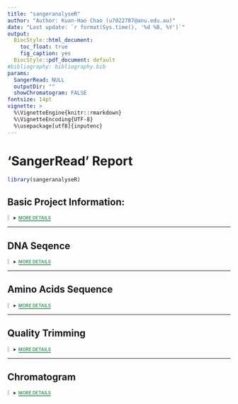 ```yaml
---
title: "sangeranalyseR"
author: "Author: Kuan-Hao Chao (u7022787@anu.edu.au)"
date: "Last update: `r format(Sys.time(), '%d %B, %Y')`"
output: 
  BiocStyle::html_document:
    toc_float: true
    fig_caption: yes
  BiocStyle::pdf_document: default
#bibliography: bibliography.bib
params:
  SangerRead: NULL
  outputDir: ""
  showChromatogram: FALSE
fontsize: 14pt
vignette: >
  %\VignetteEngine{knitr::rmarkdown}
  %\VignetteEncoding{UTF-8}
  %\usepackage[utf8]{inputenc}
---
```

<script>
details.description[open] summary::after {
  content: attr(data-open);
}

details.description:not([open]) summary::after {
  content: attr(data-close);
}
</script>

# 'SangerRead' Report

```r
library(sangeranalyseR)
```

## Basic Project Information:

<details class="description"><summary data-open="CLOSE" data-close="MORE DETAILS"></summary>

<ul style="list-style-type:disc;">
  <li>**Output Directory : **  <span class="tab">*`r params$outputDir`*</span></li>

  <li>**Input Directory : **  <span class="tab"><i>`r dirname(params$SangerRead@readFileName)`</i></span></li>

  <li>**Input Filename : **  <span class="tab"><i>`r basename(params$SangerRead@readFileName)`</i></span></li>

  <li>**Read Feature : **  <span class="tab">*`r params$SangerRead@readFeature`*</span></li>
</ul>

</details>

--- 

## DNA Seqence

<details class="description"><summary data-open="CLOSE" data-close="MORE DETAILS"></summary>
<div style="overflow: scroll;">
<h3> Primary Sequence </h3>
```r
primarySeq <- unlist(strsplit(as.character(params$SangerRead@primarySeq), ""))
primarySeqDF <- data.frame(t(data.frame(primarySeq)), stringsAsFactors = FALSE)
colnames(primarySeqDF) <- substr(colnames(primarySeqDF), 2, 100)
rownames(primarySeqDF) <- NULL
AstyleList <- SetCharStyleList(primarySeqDF, "A", "#1eff00")
TstyleList <- SetCharStyleList(primarySeqDF, "T", "#ff7a7a")
CstyleList <- SetCharStyleList(primarySeqDF, "C", "#7ac3ff")
GstyleList <- SetCharStyleList(primarySeqDF, "G", "#c9c9c9")
styleList <- c(AstyleList, TstyleList, CstyleList, GstyleList)
suppressWarnings(suppressMessages(
    excelTable(data = primarySeqDF, defaultColWidth = 30,
               editable = FALSE, rowResize = FALSE,
               columnResize = FALSE, allowInsertRow = FALSE,
               allowInsertColumn = FALSE, allowDeleteRow = FALSE,
               allowDeleteColumn = FALSE, allowRenameColumn = FALSE,
               style = styleList, loadingSpin = TRUE)
))
```
<h3> Secondary Sequence </h3>
```r
secondarySeq <-unlist(strsplit(as.character(params$SangerRead@secondarySeq), ""))
secondarySeqDF <- data.frame(t(data.frame(secondarySeq)), stringsAsFactors = FALSE)
colnames(secondarySeqDF) <- substr(colnames(secondarySeqDF), 2, 100)
rownames(secondarySeqDF) <- NULL
AstyleList <- SetCharStyleList(secondarySeqDF, "A", "#1eff00")
TstyleList <- SetCharStyleList(secondarySeqDF, "T", "#ff7a7a")
CstyleList <- SetCharStyleList(secondarySeqDF, "C", "#7ac3ff")
GstyleList <- SetCharStyleList(secondarySeqDF, "G", "#c9c9c9")
styleList <- c(AstyleList, TstyleList, CstyleList, GstyleList)
suppressWarnings(suppressMessages(
    excelTable(data = secondarySeqDF, defaultColWidth = 30,
               editable = FALSE, rowResize = FALSE,
               columnResize = FALSE, allowInsertRow = FALSE,
               allowInsertColumn = FALSE, allowDeleteRow = FALSE,
               allowDeleteColumn = FALSE, allowRenameColumn = FALSE,
               style = styleList, loadingSpin = TRUE)
))
```
<h3> Phred Quality Scores </h3>
```r
PhredScoreDF <- data.frame(t(data.frame(params$SangerRead@QualityReport@qualityPhredScores)), stringsAsFactors = FALSE)
colnames(PhredScoreDF) <- substr(colnames(PhredScoreDF), 2, 100)
rownames(PhredScoreDF) <- NULL
styleList <- SetAllStyleList(PhredScoreDF, "#ecffd9")
suppressWarnings(suppressMessages(
    excelTable(data = PhredScoreDF, defaultColWidth = 30, editable = FALSE,
               rowResize = FALSE, columnResize = FALSE,
               allowInsertRow = FALSE, allowInsertColumn = FALSE,
               allowDeleteRow = FALSE, allowDeleteColumn = FALSE,
               style = styleList, allowRenameColumn = FALSE,
               loadingSpin = TRUE)
))
```
</div>
</details>

---

## Amino Acids Sequence

<details class="description"> <summary data-open="CLOSE" data-close="MORE DETAILS"></summary>
<div style="overflow: scroll;">
<h3> Amino Acids Sequence frameshit 0 </h3>
```r
AAString <- data.frame(AAString(params$SangerRead@primaryAASeqS1))
AAStringDF <- data.frame(t(AAString), stringsAsFactors = FALSE)
colnames(AAStringDF) <- substr(colnames(AAStringDF), 2, 100)
rownames(AAStringDF) <- NULL
width <- rep(90, length(AAStringDF))
styleList1 <- SetAllStyleList(AAStringDF, "#ecffd9")
styleList2 <- SetCharStyleList (AAStringDF, "*", "#cf0000")
styleList <- c(styleList1, styleList2)
suppressWarnings(suppressMessages(
    excelTable(data = AAStringDF, columns = data.frame(width = width),
               defaultColWidth = 90, editable = FALSE, rowResize = FALSE,
               columnResize = FALSE, allowInsertRow = FALSE,
               allowInsertColumn = FALSE, allowDeleteRow = FALSE,
               allowDeleteColumn = FALSE, allowRenameColumn = FALSE,
               style = styleList)
))
```
<h3> Amino Acids Sequence frameshit 1  </h3>
```r
AAString <- data.frame(AAString(params$SangerRead@primaryAASeqS2))
AAString <- rbind(NA, AAString)
AAStringDF <- data.frame(t(AAString), stringsAsFactors = FALSE)
colnames(AAStringDF) <- substr(colnames(AAStringDF), 2, 100)
rownames(AAStringDF) <- NULL
width <- rep(90, length(AAStringDF) - 1)
width <- c(30, width)
styleList1 <- SetAllStyleList(AAStringDF, "#ecffd9")
styleList2 <- SetCharStyleList (AAStringDF, "*", "#cf0000")
styleList <- c(styleList1, styleList2)
styleList[['A1']] <- 'background-color: black;'
suppressWarnings(suppressMessages(
    excelTable(data = AAStringDF, columns = data.frame(width = width),
               defaultColWidth = 90, editable = FALSE, rowResize = FALSE,
               columnResize = FALSE, allowInsertRow = FALSE,
               allowInsertColumn = FALSE, allowDeleteRow = FALSE,
               allowDeleteColumn = FALSE, allowRenameColumn = FALSE,
               style = styleList)
))
```
<h3> Amino Acids Sequence frameshit 2 </h3>
```r
AAString <- data.frame(AAString(params$SangerRead@primaryAASeqS3))
AAString <- rbind(NA, NA, AAString)
AAStringDF <- data.frame(t(AAString), stringsAsFactors = FALSE)
colnames(AAStringDF) <- substr(colnames(AAStringDF), 2, 100)
rownames(AAStringDF) <- NULL
width <- rep(90, length(AAStringDF) - 2)
width <- c(30, 30, width)
styleList1 <- SetAllStyleList(AAStringDF, "#ecffd9")
styleList2 <- SetCharStyleList (AAStringDF, "*", "#cf0000")
styleList <- c(styleList1, styleList2)
styleList[['A1']] <- 'background-color: black;'
styleList[['B1']] <- 'background-color: black;'
suppressWarnings(suppressMessages(
    excelTable(data = AAStringDF, columns = data.frame(width = width),
               defaultColWidth = 90, editable = FALSE, rowResize = FALSE,
               columnResize = FALSE, allowInsertRow = FALSE,
               allowInsertColumn = FALSE, allowDeleteRow = FALSE,
               allowDeleteColumn = FALSE, allowRenameColumn = FALSE,
               style = styleList)
))
```
</div>
</details>

--- 

## Quality Trimming

<details class="description"><summary data-open="CLOSE" data-close="MORE DETAILS"></summary>

<ul style="list-style-type:disc;">

`r if(params$SangerRead@QualityReport@TrimmingMethod == "M1"){"<li>**Trimming Method**: <span class='tab'><i> Method 1 'Logarithmic Scale Trimming' </i></span></li>"}`

`r if(params$SangerRead@QualityReport@TrimmingMethod == "M2"){"<li>**Trimming Method**: <span class='tab'><i> Method 2 'Logarithmic Scale Sliding Window Trimming' </i></span></li>"}`

`r if(params$SangerRead@QualityReport@TrimmingMethod == "M1"){paste("<li>**M1 Trimming Cutoffe**: <span class='tab'><i>", params$SangerRead@QualityReport@M1TrimmingCutoff, "</i></span></li>")}`

`r if(params$SangerRead@QualityReport@TrimmingMethod == "M2"){paste("<li>**M2 Cutoff Quality Score**: <span class='tab'><i>", params$SangerRead@QualityReport@M2CutoffQualityScore, "</i></span></li>")}`

`r if(params$SangerRead@QualityReport@TrimmingMethod == "M2"){paste("<li>**M2 Cutoff Quality Score**: <span class='tab'><i>", params$SangerRead@QualityReport@M2SlidingWindowSize, "</i></span></li>")}`

  <li>**Raw Sequence Length**:  <span class="tab">*`r params$SangerRead@QualityReport@rawSeqLength`*</span></li>
  
  <li>**Trimmed Sequence Length**:  <span class="tab">*`r params$SangerRead@QualityReport@trimmedSeqLength`*</span></li>
  
  <li>**Trimmed Start Point**:  <span class="tab">*`r params$SangerRead@QualityReport@trimmedStartPos`*</span></li>
  
  <li>**Trimmed End Point**:  <span class="tab">*`r params$SangerRead@QualityReport@trimmedFinishPos`*</span></li>
  
  <li>**Raw Mean Quality Score**:  <span class="tab">*`r params$SangerRead@QualityReport@rawMeanQualityScore`*</span></li>

  <li>**Trimmed Mean Quality Score**:  <span class="tab">*`r params$SangerRead@QualityReport@trimmedMeanQualityScore`*</span></li>
  
  <li>**Raw Min Quality Score**:  <span class="tab">*`r params$SangerRead@QualityReport@rawMinQualityScore`*</span></li>
  
  <li>**Trimmed Min Quality Score**: <span class="tab">*`r params$SangerRead@QualityReport@trimmedMinQualityScore`*</span></li>
  
  <li>**Remaining Read Ratio**: <span class="tab">*`r params$SangerRead@QualityReport@remainingRatio`*</span></li>

</ul>
<div style="overflow: scroll;">
```r
qualityBasePlot(params$SangerRead)
```
<div>
</details>
  
--- 

## Chromatogram
<details class="description"><summary data-open="CLOSE" data-close="MORE DETAILS"></summary>

<ul style="list-style-type:disc;">

  <li>**Signal Ratio Cutoff**:  <span class="tab">*`r params$SangerRead@ChromatogramParam@signalRatioCutoff`*</span></li>

  <li>**Base Number Per Row**:  <span class="tab">*`r params$SangerRead@ChromatogramParam@baseNumPerRow`*</span></li>

  <li>**Height Per Row**:  <span class="tab">*`r params$SangerRead@ChromatogramParam@heightPerRow`*</span></li>
  
  <li>**Show Trimmed Region**:  <span class="tab">*`r params$SangerRead@ChromatogramParam@showTrimmed`*</span></li>
  
</ul>

```r
readName <- sub('\\.ab1$', '', basename(params$SangerRead@readFileName))
hetcalls <- MakeBaseCalls(params$SangerRead,
                          signalRatioCutoff = params$SangerRead@ChromatogramParam@signalRatioCutoff)
chromatogram(hetcalls,
             width = strtoi(params$SangerRead@ChromatogramParam@baseNumPerRow) - 20,
             height = round(params$SangerRead@ChromatogramParam@heightPerRow * 2.6 / 200, 2),
             trim5 = params$SangerRead@QualityReport@trimmedStartPos,
             trim3 = (params$SangerRead@QualityReport@rawSeqLength - params$SangerRead@QualityReport@trimmedFinishPos),
             showtrim = params$SangerRead@ChromatogramParam@showTrimmed,
             showcalls = "both", filename = file.path(params$outputDir, sub('\\.ab1$', '', basename(params$SangerRead@readFileName)), "Chromatogram.pdf"))
```

<img src="`r file.path(params$outputDir, sub('\\.ab1$', '', basename(params$SangerRead@readFileName)), "Chromatogram.pdf")`" alt="some text"  width="100%" height="100%">

</details>





<style>
li{
    margin-top: 16px;
}
li:first-child {
    margin-top:0;
}
.tab {position:absolute;left:380px; }

.jexcel_content { 
    height: 60px !important;
}

details.description[open] summary::after {
  content: attr(data-open);
  color: #d45050;
  border-bottom: 2px solid #d45050;
}

details.description:not([open]) summary::after {
  content: attr(data-close);
  color: #4c9c6b;
  border-bottom: 2px solid #4c9c6b;
}

.description {
border-left: 4px solid #d3d6db;
padding-left: 10px;
}
.description summary{
  font-weight: bold;
  font-size: 10px;
  color: #383838;
}
</style>



